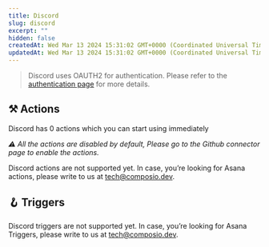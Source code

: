 ```yaml
---
title: Discord
slug: discord
excerpt: ""
hidden: false
createdAt: Wed Mar 13 2024 15:31:02 GMT+0000 (Coordinated Universal Time)
updatedAt: Wed Mar 13 2024 15:31:02 GMT+0000 (Coordinated Universal Time)
---
```


> Discord uses OAUTH2 for authentication. Please refer to the [authentication page](/docs/authentication) for more details.





## ⚒️ Actions

Discord has 0 actions which you can start using immediately

 _⚠️ All the actions are disabled by default, Please go to the Github connector page to enable the actions._

Discord actions are not supported yet. In case, you’re looking for Asana actions, please write to us at tech@composio.dev.

## 🪝 Triggers

Discord triggers are not supported yet. In case, you’re looking for Asana Triggers, please write to us at tech@composio.dev.
